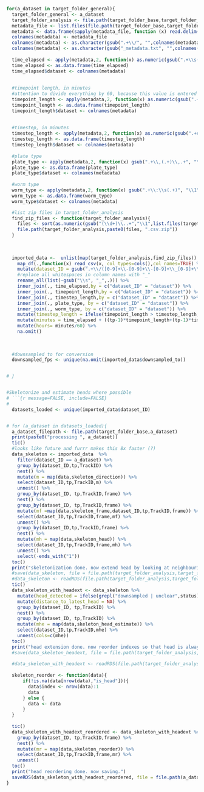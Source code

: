 ```r


for(a_dataset in target_folder_general){
  target_folder_general <- a_dataset
  target_folder_analysis <- file.path(target_folder_base,target_folder_general, "analysis")
  metadata_file <- list.files(file.path(target_folder_base,target_folder_general),pattern=".+\\_metadata.txt$", full.names = TRUE)
  metadata <- data.frame(sapply(metadata_file, function (x) read.delim(x,header=FALSE,check.names = FALSE)))
  colnames(metadata) <- metadata_file
  colnames(metadata) <- as.character(gsub(".+\\/", "",colnames(metadata)))
  colnames(metadata) <- as.character(gsub("_metadata.txt", "",colnames(metadata)))
  
  time_elapsed <- apply(metadata,2, function(x) as.numeric(gsub(".+\\s([0-9]+).*", "\\1",x[grepl("Time elapsed.+\\:\\s(.+)",x)])))
  time_elapsed <- as.data.frame(time_elapsed)
  time_elapsed$dataset <- colnames(metadata)
  
  
  #timepoint length, in minutes
  #attention to divide everything by 60, because this value is entered in seconds
  timepoint_length <- apply(metadata,2, function(x) as.numeric(gsub(".+\\:\\s(.+)", "\\1",x[grepl("Timepoint length\\:\\s(.+)\\.",x)])))/60
  timepoint_length <- as.data.frame(timepoint_length)
  timepoint_length$dataset <- colnames(metadata)
  
  
  #timestep, in minutes
  timestep_length <- apply(metadata,2, function(x) as.numeric(gsub(".+every(.+)minutes\\.", "\\1",x[grepl(".+every(.+)minutes\\.",x)])))
  timestep_length <- as.data.frame(timestep_length)
  timestep_length$dataset <- colnames(metadata)
  
  #plate type
  plate_type <- apply(metadata,2, function(x) gsub(".+\\,(.+)\\,.+", "\\1",x[grepl("Timelapse plate type\\:",x)]))
  plate_type <- as.data.frame(plate_type)
  plate_type$dataset <- colnames(metadata)
  
  #worm type
  worm_type <- apply(metadata,2, function(x) gsub(".+\\:\\s(.+)", "\\1",x[grepl("Used line\\:",x)]))
  worm_type <- as.data.frame(worm_type)
  worm_type$dataset <- colnames(metadata)

  #list zip files in target_folder_analysis
  find_zip_files <- function(target_folder_analysis){
    files <- sort(as.numeric(gsub("(\\d+)\\..+","\\1",list.files(target_folder_analysis,pattern=".zip"))))[1:70]
    file.path(target_folder_analysis,paste0(files, ".csv.zip"))
  }
  
  
  
  imported_data <-  unlist(map(target_folder_analysis,find_zip_files)) %>%
    map_df(.,function(x) read_csv(x, col_types=cols(),col_names=TRUE) %>% mutate(file_name=x)) %>%
    mutate(dataset_ID = gsub(".+\\/([0-9]+\\-[0-9]+\\-[0-9]+\\_[0-9]+\\-[0-9]+\\-[0-9]+)\\/.+", "\\1",file_name)) %>%
    #replace all whitespaces in column names with "_"
    rename_all(list(~gsub("\\s", "_",.))) %>%
    inner_join(., time_elapsed,by = c("dataset_ID" = "dataset")) %>%
    inner_join(., timepoint_length,by = c("dataset_ID" = "dataset")) %>%
    inner_join(., timestep_length,by = c("dataset_ID" = "dataset")) %>%
    inner_join(., plate_type, by = c("dataset_ID" = "dataset")) %>%
    inner_join(., worm_type, by = c("dataset_ID" = "dataset")) %>%
    mutate(timestep_length = ifelse(timepoint_length > timestep_length, 0,timestep_length-timepoint_length)) %>%
    mutate(minutes = time_elapsed + ((tp-1)*timepoint_length+(tp-1)*timestep_length)) %>%
    mutate(hours= minutes/60) %>%
    na.omit()
  
  
  
  #downsampled to for conversion
  downsampled_fps <- unique(na.omit(imported_data$downsampled_to))


# }


#Skeletonize and estimate heads where possible
# ```{r message=FALSE, include=FALSE}
# 
  datasets_loaded <- unique(imported_data$dataset_ID)


# for (a_dataset in datasets_loaded){
  a_dataset_filepath <- file.path(target_folder_base,a_dataset)
  print(paste0("processing ", a_dataset))
  tic()
  #looks like future and furrr makes this 8x faster (?)
  data_skeleton <- imported_data  %>%
    filter(dataset_ID == a_dataset) %>%
    group_by(dataset_ID,tp,TrackID) %>%
    nest() %>%
    mutate(m = map(data,skeleton_direction)) %>%
    select(dataset_ID,tp,TrackID,m) %>%
    unnest() %>%
    group_by(dataset_ID, tp,TrackID,frame) %>%
    nest() %>%
    group_by(dataset_ID, tp,TrackID,frame) %>%
    mutate(mf =map(data,skeleton_frame,dataset_ID,tp,TrackID,frame)) %>%
    select(dataset_ID,tp,TrackID,frame,mf) %>%
    unnest() %>%
    group_by(dataset_ID,tp,TrackID,frame) %>%
    nest() %>%
    mutate(mh = map(data,skeleton_head)) %>%
    select(dataset_ID,tp,TrackID,frame,mh) %>%
    unnest() %>%
    select(-ends_with("1"))
  toc()
  print("skeletonization done. now extend head by looking at neighbouring frames.")
  #save(data_skeleton, file = file.path(target_folder_analysis,target_folder_general,"_with_head.rds"))
  #data_skeleton <- readRDS(file.path(target_folder_analysis,target_folder_general,"_with_head.rds"))
  tic()
  data_skeleton_with_headext <- data_skeleton %>%
    mutate(head_detected = ifelse(grepl("downsampled | unclear",status),"not yet","NO" )) %>%
    mutate(distance_to_latest_head = NA) %>%
    group_by(dataset_ID, tp,TrackID) %>%
    nest() %>%
    group_by(dataset_ID, tp,TrackID) %>%
    mutate(mhe = map(data,skeleton_head_estimate)) %>%
    select(dataset_ID,tp,TrackID,mhe) %>%
    unnest(cols=c(mhe))
  toc()
  print("head extension done. now reorder indexes so that head is always index 1.")
  #save(data_skeleton_headext, file = file.path(target_folder_analysis,target_folder_general,"_with_headext.rds"))
  
  #data_skeleton_with_headext <- readRDS(file.path(target_folder_analysis,target_folder_general,"_with_headext.rds"))
    
  skeleton_reorder <- function(data){
      if(!is.na(data[nrow(data),"is_head"])){
        data$index <- nrow(data):1
        data
      } else {
        data <- data
      }
  }
    
  tic()
  data_skeleton_with_headext_reordered <- data_skeleton_with_headext %>%
    group_by(dataset_ID, tp,TrackID,frame) %>%
    nest() %>%
    mutate(mr = map(data,skeleton_reorder)) %>%
    select(dataset_ID,tp,TrackID,frame,mr) %>%
    unnest()
  toc()
  print("head reordering done. now saving.")
  saveRDS(data_skeleton_with_headext_reordered, file = file.path(a_dataset_filepath,paste0(a_dataset,"_with_headext_reordered.rds")))
}
```



